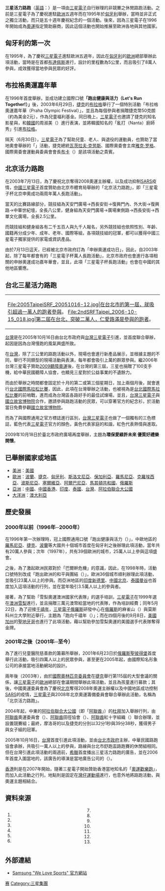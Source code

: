 {{Infobox Competition
| Name = 三星活力路跑
| Enname = Samsung Running Festival
| Logo = SamsungRunningFestivalGlobalLogo.svg
| Size = 150
| Caption = 三星活力路跑國際官方標誌
| Slogan = 跑出健康與活力。<br />（{{lang|en|Let's Run Together!}}）
| First = 1995年（[[匈牙利|匈牙利]]）
| Organization = [[三星電子|三星電子]]
}}
'''三星活力路跑'''（[[英語|英語]]：'''{{lang|en|Samsung Running Festival}}'''）是一項由[[三星電子|三星電子]]自行辦理的非競賽之休閒路跑活動。之前是三星電子為了慶祝進駐[[歐洲|歐洲]]五週年而在1995年於[[匈牙利|匈牙利]]舉辦，當時並非正式之獨立活動，而只是五十週年慶祝紀念的一個活動。後來，因為三星電子在1996年開始成為[[奧運|奧運]]指定贊助廠商，因此這個活動也開始推展至歐洲各地與其他國家。

== 匈牙利的第一次 ==
在1995年，為了慶祝[[三星電子|三星電子]]進駐歐洲五週年，因此在[[匈牙利|匈牙利]]的[[歐洲|歐洲]]總部舉辦此項活動，當時是在首都[[布達佩斯|布達佩斯]]進行，設計的里程數為5公里，而且吸引了8萬人參與，成效獲得當地參與民眾的好評。
== 布拉格奧運嘉年華 ==
在1996年首度舉辦，並成功建立國際口號'''「跑出健康與活力（Let's Run Together!）」'''後，2003年6月29日，[[捷克|捷克]]的[[布拉格|布拉格]]舉行了一個特別活動「布拉格奧運嘉年華（Praha Olympic Festival）」，並且為每個參與者捐贈捷克幣50克朗（約為美金2元），作為兒童福利基金。同日晚上，[[三星電子|三星電子]]也邀請了捷克的知名影星{{lang|en|Eva Urbannoval}}與{{lang|en|Karl Gote}}，和[[韓國|韓國]]的周淑美（{{lang|en|Sumi Jo}}）進行表演，並將韓國知名的「亂打（Nanta）廚師秀」引進[[布拉格|布拉格]]。

隔天（6月30日），[[三星電子|三星電子]]為了幫助兒童、老人、與退役的運動員，也贊助了當地奧會舉辦的「{{lang|en|Praha Under Five Rings}}」活動，捷克總統[[瓦茨拉夫·克劳斯|瓦茨拉夫·克劳斯]]、國際奧委會主席[[雅克·罗格|雅克·罗格]]、國際奧委會運動員委員會會長[[謝爾蓋·布卡|布卡]]（{{lang|en|Sergey Bubka}}）是該項活動之貴賓。
== 北京活力路跑 ==
在2003年7月13日，為了慶祝北京奪得2008奧運主辦權，以及成功抑制[[SARS|SARS]]疫情，[[中國|中國]][[三星電子|三星電子]]首度贊助由北京市體育局舉辦的「北京活力路跑」，即「三星電子杯北京申奧成功兩周年萬人長跑活動」。

當天的比賽路線部分，競技組為天安門廣場→西長安街→復興門內、外大街→復興路→中華世紀壇，全長八公里，健身組為天安門廣場→廣場東側路→西長安街→西單文化廣場，全長2.5公里。

而競技組和健身組各有二千五百人與九千人報名，另外競技組也依照性別、年齡、國籍再分成少年、成年、老年、國際等組，各項競技組的冠軍，都可以獲得中國三星電子獨家提供的家電或資訊產品。

由於7月13日這天，已經被北京市政府訂為「申辦奧運成功日」，因此，自2003年起，除了每年都會有的「三星電子杯萬人長跑活動」，北京市政府也會進行各項相關的申辦奧運成功嘉年華會，並且，此項「三星電子杯長跑活動」也會在中國的其他地區響應。
== 台北三星活力路跑 ==
{{Infobox Competition
| Name = 台北三星活力路跑
| Enname = Samsung Running Festival Taipei
| Logo = SamsungRunningFestivalTaipei.svg
| Size = 150
| Caption = 三星活力路跑台灣區官方標誌
| Slogan = 心繫臺灣，跑向未來<br />（{{lang|en|Running For Dream!}}）
| First = 2005年10月16日
| Latest = 2015年10月25日
| Organization = 臺北市政府、[[三星電子|三星電子]]
| Undertake = 中華民國路跑協會
| Asst = 台北市體育處
| Route = 台北市政府廣場←→仁愛敦化圓環，來回共3公里
}}
{| border="0" style="font-size:85%" align="left"
|<gallery>
File:2005TaipeiSRF_20051016-12.jpg|在台北市的第一屆，就吸引超過一萬人的跑者參與。
File:2ndSRFTaipei_2006-10-15_018.jpg|第二屆在台北，突破二萬人，仁愛路滿是參與的跑者。
</gallery>
|}[[台灣|台灣]]是在2005年10月16日由台北市政府與[[台灣|台灣]][[三星電子|三星電子]]引進，並首度聯合舉辦，起因是因為台灣慢跑的風氣興盛所致。

在[[台灣|台灣]]，除了三公里的路跑活動以外，現場也會進行新產品展示，並根據主題的不同，舉行不同類型的現場活動與表演，每年都會吸引上萬的群眾參與。繼2006年台灣三星電子贊助[[2009年夏季聽障奧林匹克運動會|2009聽障奧運]]後，在台灣的第三屆，三星也捐贈了100支手機，給中華民國聽障人協會，也顯見三星對於公益事業的不遺餘力。

而由於舉辦之時間都會固定於十月的第二或第三個星期日，加上兩個月後，就會進行[[台北國際馬拉松比賽|台北國際馬拉松比賽]]，因此，此項在台灣舉辦之活動，也被視為是[[台北國際馬拉松比賽|台北國際馬拉松比賽]]的前哨戰，進而成為台灣區各路好手的最佳試煉場，並且，[[台灣|台灣]][[三星電子|三星電子]]與[[國立故宮博物院|國立故宮博物院]]合作，邀請參與路跑活動的民眾，可以穿著官方的紀念衫，於活動當日免費參觀[[國立故宮博物院|國立故宮博物院]]。

而為了與國際通用之官方標誌進行區別，[[台灣|台灣]][[三星電子|三星電子]]也做了一個獨有的三色標誌，藍色代表[[三星電子|三星電子]]官方的顏色，黃色代表家庭的和諧，紅色代表熱情與進取。

2009年10月18日於臺北市政府廣場再度舉辦，主題為'''環保愛綠許未來 優質好禮樂開懷'''。

== 已舉辦國家或地區 ==
*[[美洲|美洲]]：[[美國|美國]]
*[[歐洲|歐洲]]：[[波蘭|波蘭]]、[[捷克|捷克]]、[[匈牙利|匈牙利]]、[[斯洛文尼亞|斯洛文尼亞]]、[[保加利亞|保加利亞]]、[[羅馬尼亞|羅馬尼亞]]、[[克羅埃西亞|克羅埃西亞]]、[[波斯尼亞|波斯尼亞]]、[[塞爾維亞|塞爾維亞]]、[[阿爾巴尼亞|阿爾巴尼亞]]、[[馬其頓共和國|馬其頓共和國]]、[[俄羅斯|俄羅斯]]
*[[亞洲|亞洲]]：[[中國|中國]]、[[中國香港|中國香港]]、[[印度|印度]]、[[泰國|泰國]]、[[台灣|台灣]]、[[阿拉伯聯合大公國|阿拉伯聯合大公國]]
*[[大洋洲|大洋洲]]：[[澳大利亞|澳大利亞]]

== 歷史發展 ==
=== 2000年以前（1996年─2000年） ===
在1996年第一次辦理時，冠上國際通用口號「跑出健康與活力（{{lang|en|Let's Run Together!}}）」，中歐地區的[[羅馬尼亞|羅馬尼亞]]、[[捷克|捷克]]、[[波蘭|波蘭]]等大國共十個城市首度在匈牙利之後辦理此項活動，當年共有20萬人參與；次年（1997年），共有39個歐洲的城市，25萬人以上參與這項盛會。

之後，為了激起歐洲民眾對於「巴爾幹危機」的意識，因此，在1998年時，活動口號特別改成「跑出歐洲的和平與團結（{{lang|en|Let's Run Together for Peace and Unity in Europe}}）」，歐洲36個城市順利辦理此項活動，並吸引23萬人以上的參與。而亞洲地區的[[印度|印度]][[新德里|新德里]]、[[中國|中國]][[北京|北京]]、[[泰國|泰國]][[曼谷|曼谷]]也首度加入這項活動的行列，並在當年吸引3.5萬人以上的參與者。

接著，為了幫助「雪梨奧運澳洲國家代表隊」的選手培訓，[[三星電子|三星電子]]在1999年選在[[澳洲|澳洲]][[雪梨_(城市)|雪梨]]進行，並且捐贈三萬元澳幣給當地的代表隊，作為培訓經費；同年5月22日，為了迎接[[千禧年|千禧年]]，[[三星電子|三星電子]][[俄羅斯|俄羅斯]]研發中心在[[俄羅斯|俄羅斯]]的麻雀山（{{lang|en|Vorobyovy Hills}}）與莫斯科州立大學附近舉行，主題為「跑向千禧年（{{lang|en|Let's run together into the millennium}}）」；而在四個月後的9月8日，[[美國|美國]][[加州|加州]]的[[聖地牙哥_(美國加州)|聖地牙哥]]也進行了此項活動，藉以幫助參加雪梨奧運的美國選手代表隊奪得金牌。

=== 2001年之後（2001年─至今） ===
為了進行兒童醫院慈善款的籌募所舉辦，2001年6月23日於[[俄羅斯|俄羅斯]][[聖彼得堡|聖彼得堡]]首度舉行此活動，吸引四萬人以上的民眾參與，甚至更在2005年起，由國際知名形象公司{{lang|en|Art. Lebedev Studio}}的{{lang|en|Anton Yarusov}}承接當地活動網站的設計。

兩年後（2003年），由於[[國際奧林匹克委員會|國際奧林匹克委員會]]在[[捷克|捷克]]舉行第115屆的大型會議的關係，讓[[三星電子|三星電子]]的[[歐洲|歐洲]]總部在會議期間舉辦此項活動，並且為孩童進行募款；其後，中國奧運委員會為了慶祝[[北京|北京]]奪得2008年奧運主辦權以及中國地區成功控制[[SARS|SARS]]的疫情，[[三星電子|三星電子]]與2008年北京奧運籌備委員會聯合舉辦此活動，名稱為「北京活力路跑」。

2004年起，中東的[[阿拉伯聯合大公國|阿拉伯聯合大公國]]（即「[[阿聯酋|阿聯酋]]」）的[[杜拜|杜拜]]加入舉辦行列，由[[阿聯酋|阿聯酋]]奧運委員會（{{lang|en|United Arab Emirates National Olympic Committee}}）、[[阿聯酋|阿聯酋]]田徑協會（{{lang|en|United Arab Emirates Athletics Federation}}）、[[阿聯酋|阿聯酋]]紅十字組織（{{lang|en|United Arab Emirates Red Crescent}}）聯合辦理，並設置競賽組；最終，摩洛哥的{{lang|en|Mubarak Rihan}}以及捷克的{{lang|en|Petra Jerejian}}分別以32分1秒與39分38秒，獲得男子與女子組的冠軍。

2005年10月16日，[[台灣|台灣]]首度引進此項活動，並由[[台北市政府|台北市政府]]主辦，中華民國路跑協會承辦，共吸引一萬人以上的參與，路線與台北市舒跑盃路跑賽的休閒組相同。但在台灣引進此項活動的兩週前，[[希臘|希臘]]首度播出三星活力路跑的廣告，並在2006年首度入圍當地的{{lang|en|Ermis Awards}}，該廣告的導演是當地{{lang|en|One Team}}廣告公司的{{lang|en|Konstantinos Giannopoylos}}（{{lang|el|ΚΩΝΣΤΑΝΤΙΝΟΣ ΓΙΑΝΝΟΠΟΥΛΟΣ}}）。

[[香港|香港]]則是在2007年開始，隨著三星電子開始贊助香港當地知名的「[[奧運歡樂跑|奧運歡樂跑]]」，而加入此活動之行列，地點則是固定在[[灣仔運動場|灣仔運動場]]進行，也意外地將路跑活動，與奧運主題相結合。

== 資料來源 ==
<div class="references-small" style="-moz-column-count:2; column-count:2;">
#{{en}}{{cite web|url=http://www.samsung.com/AboutSAMSUNG/WeLoveSports/Events/World_Running_Overview.htm|title=Overview|accessdate=2007年1月27日|work=Samsung Running Festival|archive-url=https://web.archive.org/web/20070930210622/http://www.samsung.com/AboutSAMSUNG/WeLoveSports/Events/World_Running_Overview.htm|archive-date=2007-09-30|dead-url=yes}}
#{{en}}{{cite web|url=http://www.samsung.com/AboutSAMSUNG/WeLoveSports/Events/World_Running_History.htm|title=History|accessdate=2007年1月27日|work=Samsung Running Festival|archive-url=https://web.archive.org/web/20070930210951/http://www.samsung.com/AboutSAMSUNG/WeLoveSports/Events/World_Running_History.htm|archive-date=2007-09-30|dead-url=yes}}
#{{en}}{{cite web|url=http://www.samsung.com/AboutSAMSUNG/WeLoveSports/Events/World_Running_Praha.htm|title=Praha Olympic Festival|accessdate=2007年1月27日|work=Samsung Running Festival|archive-url=https://web.archive.org/web/20070930210927/http://www.samsung.com/AboutSAMSUNG/WeLoveSports/Events/World_Running_Praha.htm|archive-date=2007-09-30|dead-url=yes}}
#{{ko}}{{cite web|url=http://www.samsung.com/AboutSAMSUNG/WeLoveSports/Korean/Events/World_Running_Praha.htm|title=Praha Olympic Festival|accessdate=2007年1月27日|work=Samsung Running Festival|archive-url=https://web.archive.org/web/20070930210736/http://www.samsung.com/AboutSAMSUNG/WeLoveSports/Korean/Events/World_Running_Praha.htm|archive-date=2007-09-30|dead-url=yes}}
#{{en}}{{cite web|url=http://www.samsung.com/AboutSAMSUNG/WeLoveSports/Events/World_Running_Beijing.htm|title=Beijing Running Festival|accessdate=2007年1月27日|work=Samsung Running Festival|archive-url=https://web.archive.org/web/20070930210642/http://www.samsung.com/AboutSAMSUNG/WeLoveSports/Events/World_Running_Beijing.htm|archive-date=2007-09-30|dead-url=yes}}
#{{zh-cn}}{{cite news|author=北京青年報|url=http://news.xinhuanet.com/nsports/2003-07/11/content_968215.htm|title=北京申奧成功兩周年萬人長跑活動交通管制通告|work=綜合體育|publisher=[[新華社|新華社]]|date=2003年7月11日|accessdate=2007年1月28日|archive-date=2007年10月6日|archive-url=https://web.archive.org/web/20071006062525/http://news.xinhuanet.com/nsports/2003-07/11/content_968215.htm|dead-url=no}}
#{{zh-cn}}{{cite news|author=亢雪松|url=http://www.sportsonline.com.cn/BIG5/channel21/549/1672/1770/20030704/159121.html|title=北京申奧成功兩周年萬人長跑將于7月13日上午鳴槍|work=綜合體育|publisher=北京晨報|date=2003年7月4日|accessdate=2007年1月28日|deadurl=yes|archiveurl=https://web.archive.org/web/20070928002530/http://www.sportsonline.com.cn/BIG5/channel21/549/1672/1770/20030704/159121.html|archivedate=2007年9月28日}}
#{{zh-tw}}{{cite web|url=http://www.samsung.com/tw/products/semiconductor/events/running_festival.htm|title=Samsung Running Festival|accessdate=2007年1月27日|work=三星活動|deadurl=yes|archiveurl=https://web.archive.org/web/20061130111957/http://www.samsung.com/tw/products/semiconductor/events/running_festival.htm|archivedate=2006年11月30日}}
#{{en}}{{cite web|url=http://research.samsung.ru/news/arch/runningfest99-main.html|title=1999 Samsung Running Festival|accessdate=2007年1月27日|deadurl=yes|archiveurl=https://web.archive.org/web/20070213072201/http://research.samsung.ru/news/arch/runningfest99-main.html|archivedate=2007年2月13日}}
#{{en}}{{cite news|url=http://www.samsung.com/me/presscenter/pressrelease/pressrelease_20041217_0000086228.asp|title=Over 15,000 converge at 'Samsung Running Festival 2004', Event attracts people from across the Middle East region|date=2004年12月17日|accessdate=2007年1月28日|archive-url=https://web.archive.org/web/20070930201926/http://www.samsung.com/me/presscenter/pressrelease/pressrelease_20041217_0000086228.asp|archive-date=2007年9月30日|dead-url=yes}}
#{{en}}{{cite web|url=http://www.artlebedev.com/everything/samsung/run2005/|title=Samsung running festival promotion website|date=2005年6月29日|accessdate=2007年1月27日|archive-date=2006年10月21日|archive-url=https://web.archive.org/web/20061021194255/http://www.artlebedev.com/everything/samsung/run2005/|dead-url=no}}
#{{en}}{{el}}{{cite web|url=http://www.ermisawards.gr/include/popup_nomdetails.asp?nom_id=173&group_id=60|title=Samsung Running Festival|work=Ermis Awards 2006|accessdate=2007年1月27日|archive-date=2007年10月8日|archive-url=https://web.archive.org/web/20071008234558/http://www.ermisawards.gr/include/popup_nomdetails.asp?nom_id=173&group_id=60|dead-url=no}}
#{{zh-hk}}{{cite press release|url=http://www.hkolympic.org/article/c_olympic_day_run/1445|title=2008奧運歡樂跑「全城和應 起步迎奧運」|publisher=中國香港體育協會暨奧林匹克委員會|date=2008年6月22日|accessdate=2008年9月2日|deadurl=yes|archiveurl=https://web.archive.org/web/20080829180439/http://www.hkolympic.org/article/c_olympic_day_run/1445|archivedate=2008年8月29日}}
</div>

== 外部連結 ==
{{Wikinews|三星活力路跑 公益結合科技 台北歡慶三周歲}}
{{commons|Samsung Running Festival Taipei|台北三星活力路跑}}
*[https://web.archive.org/web/20061220195342/http://www.samsung.com/AboutSAMSUNG/WeLoveSports/ Samsung "We Love Sports" 官方網站]{{en}}

[[Category:田徑|赛]]
[[Category:三星集團|Category:三星集團]]